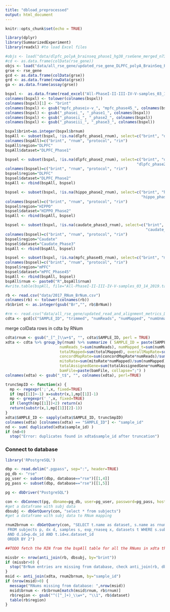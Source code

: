---
title: "dbload_preprocessed"
output: html_document
---

```{r setup, include=FALSE}
knitr::opts_chunk$set(echo = TRUE)
```


```{r cars}
library(dplyr)
library(SummarizedExperiment)
library(readxl) #to load Excel files
```


```{r}
#objs <- load("data/dlpfc_polyA_brainseq_phase1_hg38_rseGene_merged_n732.rda")
#cd <- as.data.frame(colData(rse_gene))
objs <- load("data/all_rse_gene/updated_rse_gene_DLPFC_polyA_BrainSeq_Phase1_LIBD_n959.Rdata")
grse <- rse_gene
gcd <- as.data.frame(colData(grse))
grd <- as.data.frame(rowData(grse))
ga <- as.data.frame(assay(grse))
```

```{r}
bspxl <-  as.data.frame(read_excel("All-PhaseI-II-III-IV-V-samples_03_14_2019.xlsx"))
colnames(bspxl) <- tolower(colnames(bspxl))
colnames(bspxl)[1] <- "brint"
colnames(bspxl) <- gsub("mpfc_phaseiv-v_", "mpfc_phase45_", colnames(bspxl))
colnames(bspxl) <- gsub("_phasei_", "_phase1_", colnames(bspxl))
colnames(bspxl) <- gsub("_phaseii_", "_phase2_", colnames(bspxl))
colnames(bspxl) <- gsub("_phaseiii_", "_phase3_", colnames(bspxl))

bspxl$brint=as.integer(bspxl$brnum)
bspAll <- subset(bspxl, !is.na(dlpfc_phase1_rnum), select=c("brint", "dlpfc_phase1_rnum", "dlpfc_phase1_protocol", "dlpfc_phase1_rin"))
colnames(bspAll)=c("brint", "rnum", "protocol", "rin")
bspAll$region="DLPFC"
bspAll$dataset="DLPFC_Phase1"

bspsel <- subset(bspxl, !is.na(dlpfc_phase2_rnum), select=c("brint", "dlpfc_phase2_rnum", 
                                                          "dlpfc_phase2_protocol", "dlpfc_phase2_rin"))
colnames(bspsel)=c("brint", "rnum", "protocol", "rin")
bspsel$region="DLPFC"
bspsel$dataset="DLPFC_Phase2"
bspAll <- rbind(bspAll, bspsel)

bspsel <- subset(bspxl, !is.na(hippo_phase2_rnum), select=c("brint", "hippo_phase2_rnum", 
                                                            "hippo_phase2_protocol", "hippo_phase2_rin"))
colnames(bspsel)=c("brint", "rnum", "protocol", "rin")
bspsel$region="HIPPO"
bspsel$dataset="HIPPO_Phase2"
bspAll <- rbind(bspAll, bspsel)

bspsel <- subset(bspxl, !is.na(caudate_phase3_rnum), select=c("brint", "caudate_phase3_rnum", 
                                                              "caudate_phase3_protocol", "caudate_phase3_rin"))
colnames(bspsel)=c("brint", "rnum", "protocol", "rin")
bspsel$region="Caudate"
bspsel$dataset="Caudate_Phase3"
bspAll <- rbind(bspAll, bspsel)

bspsel <- subset(bspxl, !is.na(mpfc_phase45_rnum), select=c("brint", "mpfc_phase45_rnum", "mpfc_phase45_protocol", "mpfc_phase45_rin"))
colnames(bspsel)=c("brint", "rnum", "protocol", "rin")
bspsel$region="mPFC"
bspsel$dataset="mPFC_Phase45"
bspAll <- rbind(bspAll, bspsel)
bspAll$rnum <- paste0("R",bspAll$rnum)
#write.table(bspAll, file="All-PhaseI-II-III-IV-V-samples_03_14_2019.tab", quote = FALSE, row.names=FALSE, sep="\t")

```


```{r}
rb <- read.csv("data/2017_RNum_BrNum.csv")
colnames(rb) <- tolower(colnames(rb))
rb$brint <- as.integer(gsub("Br","", rb$BrNum))

#rm <- read.csv("data/all_rse_gene/updated_read_and_alignment_metrics_DLPFC_polyA_BrainSeq_Phase1_LIBD.csv")
cdta <- gcd[c("SAMPLE_ID", "trimmed", "numReads", "numMapped", "numUnmapped", "totalMapped", "overallMapRate", "concordMapRate", "mitoMapped", "mitoRate", "rRNA_rate", "totalAssignedGene","bamFile")]
```

merge colData rows in cdta by RNum
```{r}
cdta$rnum <- gsub("_[^_]\\w+$", "", cdta$SAMPLE_ID, perl = TRUE)
xdta <- cdta %>% group_by(rnum) %>% summarize ( SAMPLE_ID = paste(SAMPLE_ID, collapse=";"), trimmed=(sum(trimmed)>0), 
                        numReads_t=sum(numReads), numMapped_t=sum(numMapped), numUnmapped=sum(numUnmapped), 
                        totalMapped=sum(totalMapped), overallMapRate=sum(overallMapRate*numReads)/sum(numReads),
                        concordMapRate=sum(concordMapRate*numReads)/sum(numReads), mitoMapped=sum(mitoMapped),
                        mitoRate=sum(mitoRate*numMapped)/sum(numMapped), rRNA_rate=sum(rRNA_rate*numMapped)/sum(numMapped),
                        totalAssignedGene=sum(totalAssignedGene*numMapped)/sum(numMapped),
                        bamFile=paste(bamFile, collapse=";") )
colnames(xdta) <- gsub("_t$", "", colnames(xdta), perl=TRUE)

truncSmpID <- function(x) {
  mp <- regexpr(';',x, fixed=TRUE)
  if (mp[[1]]>-1) x=substr(x,1,mp[[1]]-1)
  mp <- gregexpr('_',x, fixed=TRUE)
  if (length(mp[[1]])<2) return(x)
  return(substr(x,1,mp[[1]][2]-1))
}
xdta$SAMPLE_ID <- sapply(xdta$SAMPLE_ID, truncSmpID)
colnames(xdta) [colnames(xdta) == "SAMPLE_ID"] <- "sample_id"
nd <- sum( duplicated(xdta$sample_id) )
if (nd>0)
  stop("Error: duplicates found in xdta$sample_id after truncation")
```

### Connect to database

```{r}
library('RPostgreSQL')

dbp <- read.delim(".pgpass", sep=":", header=TRUE)
pg_db <- "rse"
pg_user <- subset(dbp, database=="rse")[[1,4]]
pg_pass <- subset(dbp, database=="rse")[[1,5]]

pg <- dbDriver("PostgreSQL")

con <- dbConnect(pg, dbname=pg_db, user=pg_user, password=pg_pass, host="gdebsrv")
#get a dataframe with subj data
dbsubj <- dbGetQuery(con, "select * from subjects")
#get a dataframe with subj data to RNum mapping

rnum2brnum <- dbGetQuery(con, "SELECT t.name as dataset, s.name as rnum, sample_id, brnum, brint, 'P'||trim(to_char(p.id, '00000')) as sample, dx, sex, race, age, pmi
 FROM subjects p, dx d, samples s, exp_rnaseq x, datasets t WHERE s.subj_id=p.id AND x.s_id=s.id
 AND d.id=p.dx_id AND t.id=x.dataset_id
 ORDER BY 2")
```


```{r}
##TODO fetch the RIN from the bspAll table for all the RNums in xdta that are not in `samples` table

missbr <- nrow(anti_join(rb, dbsubj, by="brint"))
if (missbr>0) {
  stop("BrNum entries are missing from database, check anti_join(rb, dbsubj, by='brint')!")
}
msid <- anti_join(xdta, rnum2brnum, by="sample_id")
if (nrow(msid)>0) {
  message("RNums missing from database: ",nrow(msid))
  msid$brnum <- rb$brnum[match(msid$rnum, rb$rnum)]
  rb$region <- gsub("^([^_]+)_\\w+", "\\1", rb$dataset)
  table(rb$region)
}
```


